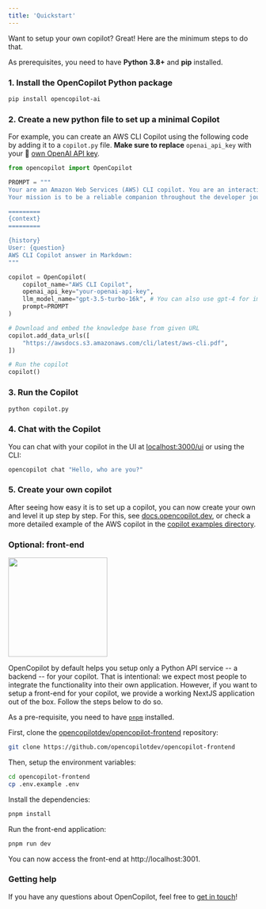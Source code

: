 ```yaml
---
title: 'Quickstart'
---
```


Want to setup your own copilot? Great! Here are the minimum steps to do that.

As prerequisites, you need to have **Python 3.8+** and **pip** installed.

### 1. Install the OpenCopilot Python package

```bash
pip install opencopilot-ai
```

### 2. Create a new python file to set up a minimal Copilot

For example, you can create an AWS CLI Copilot using the following code by adding it to a `copilot.py` file. **Make sure to replace** `openai_api_key` with your 🔑 [own OpenAI API key](https://platform.openai.com/account/api-keys).

```python
from opencopilot import OpenCopilot

PROMPT = """
Your are an Amazon Web Services (AWS) CLI copilot. You are an interactive version of AWS CLI documentation and chat with developers who need help using it.
Your mission is to be a reliable companion throughout the developer journey - always ready to answer questions and share insights.

=========
{context}
=========

{history}
User: {question}
AWS CLI Copilot answer in Markdown:
"""

copilot = OpenCopilot(
    copilot_name="AWS CLI Copilot",
    openai_api_key="your-openai-api-key",
    llm_model_name="gpt-3.5-turbo-16k", # You can also use gpt-4 for improved accuracy
    prompt=PROMPT
)

# Download and embed the knowledge base from given URL
copilot.add_data_urls([
    "https://awsdocs.s3.amazonaws.com/cli/latest/aws-cli.pdf",
])

# Run the copilot
copilot()
```

### 3. Run the Copilot

```bash
python copilot.py
```

### 4. Chat with the Copilot
You can chat with your copilot in the UI at [localhost:3000/ui](http://localhost:3000/ui) or using the CLI:

```bash
opencopilot chat "Hello, who are you?"
```

### 5. Create your own copilot

After seeing how easy it is to set up a copilot, you can now create your own and level it up step by step. For this, see [docs.opencopilot.dev](https://docs.opencopilot.dev/improve/customize-your-copilot), or check a more detailed example of the AWS copilot in the [copilot examples directory](https://github.com/opencopilotdev/opencopilot/tree/main/examples/aws_copilot).


### Optional: front-end

<img height="200" src="/images/opencopilot_frontend.png" />

OpenCopilot by default helps you setup only a Python API service -- a backend -- for your copilot. That is intentional: we expect most people to integrate the functionality into their own application. However, if you want to setup a front-end for your copilot, we provide a working NextJS application out of the box. Follow the steps below to do so.

As a pre-requisite, you need to have [`pnpm`](https://pnpm.io/) installed.

First, clone the [opencopilotdev/opencopilot-frontend](https://github.com/opencopilotdev/opencopilot-frontend) repository:

```bash
git clone https://github.com/opencopilotdev/opencopilot-frontend
```

Then, setup the environment variables:

```bash
cd opencopilot-frontend
cp .env.example .env
```

Install the dependencies:

```bash
pnpm install
```

Run the front-end application:

```bash
pnpm run dev
```

You can now access the front-end at http://localhost:3001.

### Getting help

If you have any questions about OpenCopilot, feel free to [get in touch](/welcome/introduction#getting-help)!